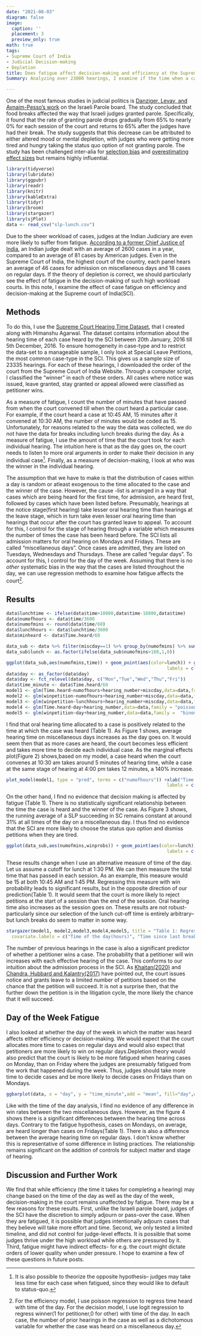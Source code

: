 ```yaml
---
date: "2021-08-03"
diagram: false
image: 
  caption: ''
  placement: 3
  preview_only: true
math: true
tags:
- Supreme Court of India
- Judicial Decision-making
- Depletion
title: Does fatigue affect decision-making and efficiency at the Supreme Court of India?
Summary: Analyzing over 23000 hearings, I examine if the time when a case is heard in the Supreme Court of India affects either the allocation of oral hearing time or decision-making in that case. I find no evidence that time of hearing or day of the week affects judicial decision-making. I find some evidence that the court takes longer to hear similar cases later in the day.   

---
```


One of the most famous studies in judicial politics is [Danziger, Levav, and Avnaim-Pesso's work](https://doi.org/10.1073/pnas.1018033108) on the Israeli Parole board. The study concluded that food breaks affected the way that Israeli judges granted parole. Specifically, it found that the rate of granting parole drops gradually from 65% to nearly 0% for each session of the court and returns to 65% after the judges have had their break. The study suggests that this decrease can be attributed to either altered mood or mental depletion, with judges who were getting more tired and hungry taking the status quo option of not granting parole. The study has been challenged inter-alia for [selection bias](https://doi.org/10.1073/pnas.1110910108) and [overestimating effect sizes](https://www.sas.upenn.edu/~baron/journal/16/16823/jdm16823.pdf) but remains highly influential. 

```r
library(tidyverse)
library(lubridate)
library(ggpubr)
library(readr)
library(knitr)
library(kableExtra)
library(tidyr)
library(broom)
library(stargazer)
library(sjPlot)
data <- read_csv("slp-lunch.csv")
```

Due to the sheer workload of cases, judges at the Indian Judiciary are even more likely to suffer from fatigue. [According to a former Chief Justice of India](https://thediplomat.com/2016/04/30-million-pending-cases-fixing-indias-overburdened-judiciary/), an Indian judge dealt with an average of 2600 cases in a year, compared to an average of 81 cases by American judges. Even in the Supreme Court of India, the highest court of the country, each panel hears an average of 46 cases for admission on miscellaneous days and 18 cases on regular days. If the theory of depletion is correct, we should particularly see the effect of fatigue in the decision-making of such high workload courts. In this note, I examine the effect of case fatigue on efficiency and decision-making at the Supreme court of India(SCI).

## Methods

To do this, I use the [Supreme Court Hearing Time Dataset](https://papers.ssrn.com/sol3/papers.cfm?abstract_id=3417761), that I created along with Himanshu Agarwal. The dataset contains information about the hearing time of each case heard by the SCI between 20th January, 2016 till 5th December, 2016. To ensure homogeneity in case-type and to restrict the data-set to a manageable sample, I only look at Special Leave Petitions, the most common case-type in the SCI. This gives us a sample size of 23335 hearings. For each of these hearings, I downloaded the order of the court from the Supreme Court of India Website. Through a computer script, I classified the "winner" in each of these orders. All cases where notice was issued, leave granted, stay granted or appeal allowed were classified as petitioner wins. 

As a measure of fatigue, I count the number of minutes that have passed from when the court convened till when the court heard a particular case. For example, if the court heard a case at 10:45 AM, 15 minutes after it convened at 10:30 AM, the number of minutes would be coded as 15. Unfortunately, for reasons related to the way the data was collected, we do not have the data for breaks including lunch breaks during the day. As a measure of fatigue, I use the amount of time that the court took for each individual hearing. The intuition here is that as the day goes on, the court needs to listen to more oral arguments in order to make their decision in any individual case[^1]. Finally, as a measure of decision-making, I look at who was the winner in the individual hearing.

The assumption that we have to make is that the distribution of cases within a day is random or atleast exogenous to the time allocated to the case and the winner of the case. However, the cause -list is arranged in a way that cases which are being heard for the first time, for admission, are heard first, followed by cases which have been listed before. Presumably, hearings at the notice stage(first hearing) take lesser oral hearing time than hearings at the leave stage, which in turn take even lesser oral hearing time than hearings that occur after the court has granted leave to appeal. To account for this, I control for the stage of hearing through a variable which measures the number of times the case has been heard before. The SCI lists all admission matters for oral hearing on Mondays and Fridays. These are called "miscellaneous days". Once cases are admitted, they are listed on Tuesdays, Wednesdays and Thursdays. These are called "regular days". To account for this, I control for the day of the week. Assuming that there is no *other* systematic bias in the way that the cases are listed throughout the day, we can use regression methods to examine how fatigue affects the court[^2]. 


##  Results

```r

data$lunchtime <- ifelse(data$time>10800,data$time-10800,data$time)
data$numofhours <- data$time/3600
data$numofmins <- round(data$time/60)
data$lunchhours <- data$lunchtime/3600
data$minheard <- data$Time.heard/60
```
```r
data_sub <- data %>% filter(miscday==1) %>% group_by(numofmins) %>% summarise(time=mean(minheard,na.rm=T), winprobs=mean(winpetition, na.rm=T)) 
data_sub$lunch <- as.factor(ifelse(data_sub$numofmins>180,1,0))


```
```r
ggplot(data_sub,aes(numofmins,time)) + geom_point(aes(color=lunch)) + geom_smooth(method="glm", method.args = list(family = "poisson")) +xlab("Time of the Day") + scale_x_continuous(breaks=c(0, 60, 120, 180, 240,300,360,420), 
                                                            labels = c("10:30 AM","11:30 AM","12:30 PM ","1:30 PM","2:30 PM","3:30 PM","4:30 PM","5:30 PM")) + ylab("Oral Hearing Time(in minutes)") + scale_y_continuous(breaks=c(5,10,15,20,25,30), labels=c("5","10","15","20","25","30")) +theme_minimal()
data$day <- as_factor(data$day)
data$day <- fct_relevel(data$day, c("Mon","Tue","Wed","Thu","Fri"))
data$time_minute <- data$Time.heard/60
model1 <- glm(Time.heard~numofhours+hearing_number+miscday,data=data,family = "poisson")
model2 <- glm(winpetition~numofhours+hearing_number+miscday,data=data,family = "binomial"(link=logit))
model3 <- glm(winpetition~lunchhours+hearing_number+miscday,data=data,family = "binomial"(link=logit))
model4 <- glm(Time.heard~day+hearing_number,data=data,family = "poisson")
model5 <- glm(winpetition~day+hearing_number,data=data,family =  "binomial"(link=logit))

```

I find that oral hearing time allocated to a case is positively related to the time at which the case was heard (Table 1). As Figure 1 shows, average hearing time on miscellaneous days increases as the day goes on. It would seem then that as more cases are heard, the court becomes less efficient and takes more time to decide each individual case. As the marginal effects plot(Figure 2) shows,based on my model, a case heard when the court convenes at 10:30 am takes around 5 minutes of hearing time, while a case at the same stage of hearing at 4:00 pm takes 12 minutes, a 140% increase.  


```r
plot_model(model1, type = "pred", terms = c("numofhours")) +xlab("Time of the Day") + scale_x_continuous(breaks=c(0:7), 
                                                            labels = c("10:30","11:30","12:30","1:30","2:30","3:30","4:30","5:30")) + ylab("Oral Hearing Time(in minutes)") + scale_y_continuous(breaks=c(300,600,900,1200,1500,1800), labels=c("5","10","15","20","25","30")) +theme_minimal()

```


On the other hand, I find no evidence that decision making is affected by fatigue (Table 1). There is no statistically significant relationship between the time the case is heard and the winner of the case. As Figure 3 shows, the running average of a SLP succeeding in SC remains constant at around 31% at all times of the day on a miscellaneous day. I thus find no evidence that the SCI are more likely to choose the status quo option and dismiss petitions when they are tired. 

```r
ggplot(data_sub,aes(numofmins,winprobs)) + geom_point(aes(color=lunch)) + geom_smooth(method="glm") +xlab("Time of the Day") + scale_x_continuous(breaks=c(0, 60, 120, 180, 240,300,360,420), 
                                                            labels = c("10:30 AM","11:30 AM","12:30 PM ","1:30 PM","2:30 PM","3:30 PM","4:30 PM","5:30 PM")) + ylab("Average Win Probability") +theme_minimal()

```


These results change when I use an alternative measure of time of the day. Let us assume a cutoff for lunch at 1:30 PM. We can then measure the total time that has passed in each session. As an example, this measure would be 15 at both 10:45 AM and 1:45 PM. Regressing this measure with win probability leads to significant results, but in the opposite direction of our prediction(Table 1). It would seem that the court is more likely to reject petitions at the start of a session than the end of the session. Oral hearing time also increases as the session goes on. These results are not robust- particularly since our selection of the lunch cut-off time is entirely arbitrary-- but lunch breaks do seem to matter in some way. 

```r
stargazer(model1, model2,model3,model4,model5, title = "Table 1: Regression Models Predicting Variation in Hearing Time and Win Rates by Time of the Day",dep.var.labels = c ("Time heard","Petitioner Winner","Time heard","Petitioner Winner"),
  covariate.labels = c("Time of the day(hours)", "Time since last break(hours)","Tuesday", "Wednesday", "Thursday", "Friday","Number of Previous Hearings", "Miscellenous Day"),type = "html")


```
The number of previous hearings in the case is also a significant predictor of whether a petitioner wins a case. The probability that a petitioner will win increases with each effective hearing of the case. This conforms to our intuition about the admission process in the SCI. As [Khaitan(2020)](https://papers.ssrn.com/sol3/papers.cfm?abstract_id=3537307) and [Chandra, Hubbard and Kalantry(2017)](https://doi.org/10.1080/24730580.2017.1405583) have pointed out, the court issues notice and grants leave to a limited number of petitions based on the chance that the petition will succeed. It is not a surprise then, that the further down the petition is in the litigation cycle, the more likely the chance that it will succeed. 


## Day of the Week Fatigue
I also looked at whether the day of the week in which the matter was heard affects either efficiency or decision-making. We would expect that the court allocates more time to cases on regular days and would also expect that petitioners are more likely to win on regular days.Depletion theory would also predict that the court is likely to be more fatigued when hearing cases on Monday, than on Friday where the judges are presumably fatigued from the work that happened during the week. Thus, judges should take more time to decide cases and be more likely to decide cases on Fridays than on Mondays.

```r
ggbarplot(data, x = "day", y = "time_minute",add = "mean", fill="day",width = 0.3,order = c("Mon","Tue","Wed","Thu","Fri"), ylab="Average Time Heard (in minutes)", xlab="Day of the Week", label = c("4.4","10.4","8.1","11.3","3.3"),legend="none")


```

Like with the time of the day analysis, I find no evidence of any difference in win rates between the two miscellaneous days. However, as the figure 4 shows there is a significant differences between the hearing time across days. Contrary to the fatigue hypothesis, cases on Mondays, on average, are heard longer than cases on Fridays(Table 1). There is also a difference between the average hearing time on regular days. I don't know whether this is representative of some difference in listing practices. The relationship remains significant on the addition of controls for subject matter and stage of hearing. 

## Discussion and Further Work
We find that while efficiency (the time it takes for completing a hearing) may change based on the time of the day as well as the day of the week, decision-making in the court remains unaffected by fatigue. There may be a few reasons for these results. First, unlike the Israeli parole board, judges of the SCI have the discretion to simply adjourn or pass-over the case. When they are fatigued, it is possible that judges intentionally adjourn cases that they believe will take more effort and time. Second, we only tested a limited timeline, and did not control for judge-level effects. It is possible that some judges thrive under the high workload while others are pressured by it. Third, fatigue might  have indirect effects- for e.g. the court might dictate orders of lower quality when under pressure. I hope to examine a few of these questions in future posts.  

[^1]: It is also possible to theorize the opposite hypothesis-- judges may take less time for each case when fatigued, since they would like to default to status-quo.
[^2]: For the efficiency model, I use poisson regression to regress time heard with time of the day. For the decision model, I use logit regression to regress winner(1 for petitioner,0 for other) with time of the day. In each case, the number of prior hearings in the case as well as a dichotomous variable for whether the case was heard on a miscellaneous day.

